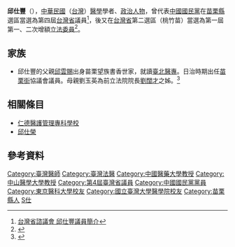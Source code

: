 {{Infobox_officeholder
| name = 邱仕豐
| image name =
| width = 
| now = 中華民國（台灣）政治人士 
| period = 
| Sex = 男 
| Native place = 
| date of birth = {{Birth date and age|1930|7|3}}
| party = {{Kmt|19px}}
| place of birth = 
| spouse = 鍾任君
| educate = 
*國立臺灣大學醫學院畢業
*東京醫科大學研究科畢業醫學博士
| past = 
*東京醫大病院主治醫師兼講師
*中國醫藥學院教授
*中山醫學專科學校教授
*臺大醫院醫師
*新竹地方法院法醫師
*台灣省議會第四屆議員<br><span style="color: blue;">(1969年-1973年)</span>
*仁德高級藥劑職校校長
*邱內科醫院院長
*第一屆第一次增額立法委員<br><span style="color: blue;">(1973年-1976年)</span>
*第一屆第二次增額立法委員<br><span style="color: blue;">(1976年-1981年)</span>
}}
'''邱仕豐'''（{{bd|1930年|7月3日|catIdx=Q邱}}），[[中華民國|中華民國]]（[[台灣|台灣]]）[[醫學|醫學]]學者、[[政治人物|政治人物]]，曾代表[[中國國民黨|中國國民黨]]在[[苗栗縣|苗栗縣]]選區當選為第四屆[[台灣省|台灣省]]議員<ref>[http://www.tpa.gov.tw/big5/Councilor/Councilor_view.asp?id=298&cid=2&urlID=20 台灣省諮議會 邱仕豐議員簡介]</ref>，後又在[[台灣省|台灣省]]第二選區（桃竹苗）當選為第一屆第一、二次增額[[立法委員|立法委員]]<ref>{{Cite web |url=http://npl.ly.gov.tw/do/www/commissionerInfo?id=1259&expireBack=01&expire=01&act=exp&keyword=&orderBy=name&nameOrder=true&eleDisOrder=false |title=立法院國會圖書館 第１屆立法委員個人資料 邱仕豐 |accessdate=2008-08-01 |archive-date=2016-03-04 |archive-url=https://web.archive.org/web/20160304063901/http://npl.ly.gov.tw/do/www/commissionerInfo?id=1259&expireBack=01&expire=01&act=exp&keyword=&orderBy=name&nameOrder=true&eleDisOrder=false |dead-url=no }}</ref>。

==家族==
* 邱仕豐的父親[[邱雲賜|邱雲賜]]出身苗栗望族書香世家，就讀[[臺北醫專|臺北醫專]]。日治時期出任[[苗栗街|苗栗街]]協議會議員。母親劉玉英為前立法院院長[[劉闊才|劉闊才]]之姊。<ref name=總>{{cite book |author=[[陳柔縉|陳柔縉]]著|title=《總統的親戚：揭開台灣權貴家族的臍帶與裙帶關係》 |date=2011年6月二版一刷 |publisher=時報出版 |location=臺北 |isbn= 957-13-2970-3}}</ref>{{rp|291}}

==相關條目==
*[[仁德醫護管理專科學校|仁德醫護管理專科學校]]
*[[邱仕榮|邱仕榮]]

==參考資料==
<div class="references-small">
<references />
</div>
{{中華民國第一屆第一次增額立法委員}}
{{中華民國第一屆第二次增額立法委員}}

{{DEFAULTSORT:Qiu邱}}
[[Category:臺灣醫師|Category:臺灣醫師]]
[[Category:臺灣法醫|Category:臺灣法醫]]
[[Category:中國醫藥大學教授|Category:中國醫藥大學教授]]
[[Category:中山醫學大學教授|Category:中山醫學大學教授]]
[[Category:第4屆臺灣省議員|Category:第4屆臺灣省議員]]
[[Category:中國國民黨黨員|Category:中國國民黨黨員]]
[[Category:東京醫科大學校友|Category:東京醫科大學校友]]
[[Category:國立臺灣大學醫學院校友|Category:國立臺灣大學醫學院校友]]
[[Category:苗栗縣人|Category:苗栗縣人]]
[[Category:邱姓|S仕]]